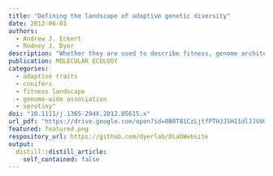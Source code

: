 ```yaml
---
title: "Defining the landscape of adaptive genetic diversity"
date: 2012-06-01
authors:
  - Andrew J. Eckert
  - Rodney J. Dyer
description: "Whether they are used to describe fitness, genome architecture or the spatial distribution of environmental variables, the concept of a landscape has figured prominently in our collective reasoning. The tradition of landscapes in evolutionary biology is one of fitness mapped onto axes defined by phenotypes or molecular sequence states. The characteristics of these landscapes depend on natural selection, which is structured across both genomic and environmental landscapes, and thus, the bridge among differing uses of the landscape concept (i.e. metaphorically or literally) is that of an adaptive phenotype and its distribution across geographical landscapes in relation to selective pressures. One of the ultimate goals of evolutionary biology should thus be to construct fitness landscapes in geographical space. Natural plant populations are ideal systems with which to explore the feasibility of attaining this goal, because much is known about the quantitative genetic architecture of complex traits for many different plant species. What is less known are the molecular components of this architecture. In this issue of Molecular Ecology, Parchman (2012) pioneer one of the first truly genome-wide association studies in a tree that moves us closer to this form of mechanistic understanding for an adaptive phenotype in natural populations of lodgepole pine (Pinus contorta Dougl. ex Loud.)."
publication: MOLECULAR ECOLOGY
categories: 
  - adaptive traits
  - conifers
  - fitness landscape
  - genome-wide association
  - serotiny"
doi: "10.1111/j.1365-294X.2012.05615.x"
url_pdf: "https://drive.google.com/open?id=0B0T81CzLjtfPTHJJSHI1dlJJVU0"
featured: featured.png
respository_url: https://github.com/dyerlab/DLabWebsite
output:
  distill::distill_article:
    self_contained: false
---
```


